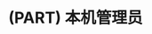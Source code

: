 \partquote{一屋不扫，何以扫天下}{出处《习惯说》}
\partintro{
本部分介绍软件安装、用户管理、磁盘管理等基础知识，为后续工作打牢基础。
}
# (PART) 本机管理员 {#part:local-admin -}